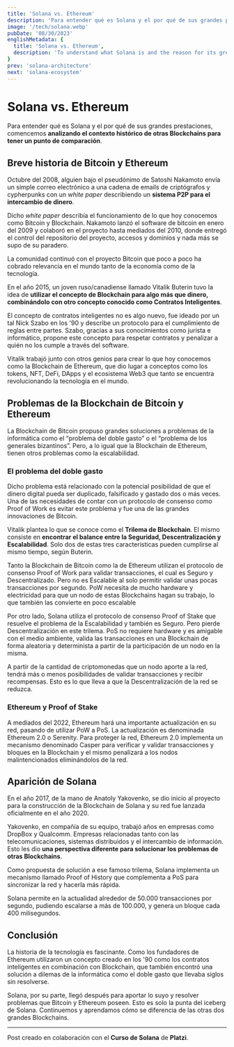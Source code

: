 ```yaml
---
title: 'Solana vs. Ethereum'
description: 'Para entender qué es Solana y el por qué de sus grandes prestaciones, es importante analizar el contexto histórico de otras Blockchains para tener un punto de comparación.'
image: '/tech/solana.webp'
pubDate: '08/30/2023'
englishMetadata: {
  title: 'Solana vs. Ethereum',
  description: 'To understand what Solana is and the reason for its great benefits, it is important to analyze the historical context of other Blockchains to have a point of comparison.'
}
prev: 'solana-architecture'
next: 'solana-ecosystem'
---
```


# Solana vs. Ethereum

Para entender qué es Solana y el por qué de sus grandes prestaciones, comencemos **analizando el contexto histórico de otras Blockchains para tener un punto de comparación**.

## Breve historia de Bitcoin y Ethereum

Octubre del 2008, alguien bajo el pseudónimo de Satoshi Nakamoto envía un simple correo electrónico a una cadena de emails de criptógrafos y cypherpunks con un *white paper* describiendo un **sistema P2P para el intercambio de dinero**.

Dicho *white paper* describía el funcionamiento de lo que hoy conocemos como Bitcoin y Blockchain. Nakamoto lanzó el software de bitcoin en enero del 2009 y colaboró en el proyecto hasta mediados del 2010, donde entregó el control del repositorio del proyecto, accesos y dominios y nada más se supo de su paradero.

La comunidad continuó con el proyecto Bitcoin que poco a poco ha cobrado relevancia en el mundo tanto de la economía como de la tecnología.

En el año 2015, un joven ruso/canadiense llamado Vitalik Buterin tuvo la idea de **utilizar el concepto de Blockchain para algo más que dinero, combinándolo con otro concepto conocido como Contratos Inteligentes**.

El concepto de contratos inteligentes no es algo nuevo, fue ideado por un tal Nick Szabo en los '90 y describe un protocolo para el cumplimiento de reglas entre partes. Szabo, gracias a sus conocimientos como jurista e informático, propone este concepto para respetar contratos y penalizar a quién no los cumple a través del software.

Vitalik trabajó junto con otros genios para crear lo que hoy conocemos como la Blockchain de Ethereum, que dio lugar a conceptos como los tokens, NFT, DeFi, DApps y el ecosistema Web3 que tanto se encuentra revolucionando la tecnología en el mundo.

## Problemas de la Blockchain de Bitcoin y Ethereum

La Blockchain de Bitcoin propuso grandes soluciones a problemas de la informática como el “problema del doble gasto” o el “problema de los generales bizantinos”. Pero, a lo igual que la Blockchain de Ethereum, tienen otros problemas como la escalabilidad.

### El problema del doble gasto

Dicho problema está relacionado con la potencial posibilidad de que el dinero digital pueda ser duplicado, falsificado y gastado dos o más veces.
Una de las necesidades de contar con un protocolo de consenso como Proof of Work es evitar este problema y fue una de las grandes innovaciones de Bitcoin.

Vitalik plantea lo que se conoce como el **Trilema de Blockchain**. El mismo consiste en **encontrar el balance entre la Seguridad, Descentralización y Escalabilidad**. Solo dos de estas tres características pueden cumplirse al mismo tiempo, según Buterin.

Tanto la Blockchain de Bitcoin como la de Ethereum utilizan el protocolo de consenso Proof of Work para validar transacciones, el cual es Seguro y Descentralizado. Pero no es Escalable al solo permitir validar unas pocas transacciones por segundo. PoW necesita de mucho hardware y electricidad para que un nodo de estas Blockchains hagan su trabajo, lo que también las convierte en poco escalable

Por otro lado, Solana utiliza el protocolo de consenso Proof of Stake que resuelve el problema de la Escalabilidad y también es Seguro. Pero pierde Descentralización en este trilema. PoS no requiere hardware y es amigable con el medio ambiente, valida las transacciones en una Blockchain de forma aleatoria y determinista a partir de la participación de un nodo en la misma.

A partir de la cantidad de criptomonedas que un nodo aporte a la red, tendrá más o menos posibilidades de validar transacciones y recibir recompensas. Esto es lo que lleva a que la Descentralización de la red se reduzca.

### Ethereum y Proof of Stake

A mediados del 2022, Ethereum hará una importante actualización en su red, pasando de utilizar PoW a PoS. La actualización es denominada Ethereum 2.0 o Serenity. Para proteger la red, Ethereum 2.0 implementa un mecanismo denominado Casper para verificar y validar transacciones y bloques en la Blockchain y el mismo penalizará a los nodos malintencionados eliminándolos de la red.

## Aparición de Solana

En el año 2017, de la mano de Anatoly Yakovenko, se dio inicio al proyecto para la construcción de la Blockchain de Solana y su red fue lanzada oficialmente en el año 2020.

Yakovenko, en compañía de su equipo, trabajó años en empresas como DropBox y Qualcomm. Empresas relacionadas tanto con las telecomunicaciones, sistemas distribuidos y el intercambio de información. Esto les dio **una perspectiva diferente para solucionar los problemas de otras Blockchains**.

Como propuesta de solución a ese famoso trilema, Solana implementa un mecanismo llamado Proof of History que complementa a PoS para sincronizar la red y hacerla más rápida.

Solana permite en la actualidad alrededor de 50.000 transacciones por segundo, pudiendo escalarse a más de 100.000, y genera un bloque cada 400 milisegundos.

## Conclusión

La historia de la tecnología es fascinante. Como los fundadores de Ethereum utilizaron un concepto creado en los '90 como los contratos inteligentes en combinación con Blockchain, que también encontró una solución a dilemas de la informática como el doble gasto que llevaba siglos sin resolverse.

Solana, por su parte, llegó después para aportar lo suyo y resolver problemas que Bitcoin y Ethereum poseen. Esto es solo la punta del iceberg de Solana. Continuemos y aprendamos cómo se diferencia de las otras dos grandes Blockchains.

---
Post creado en colaboración con el **Curso de Solana** de **Platzi**.
